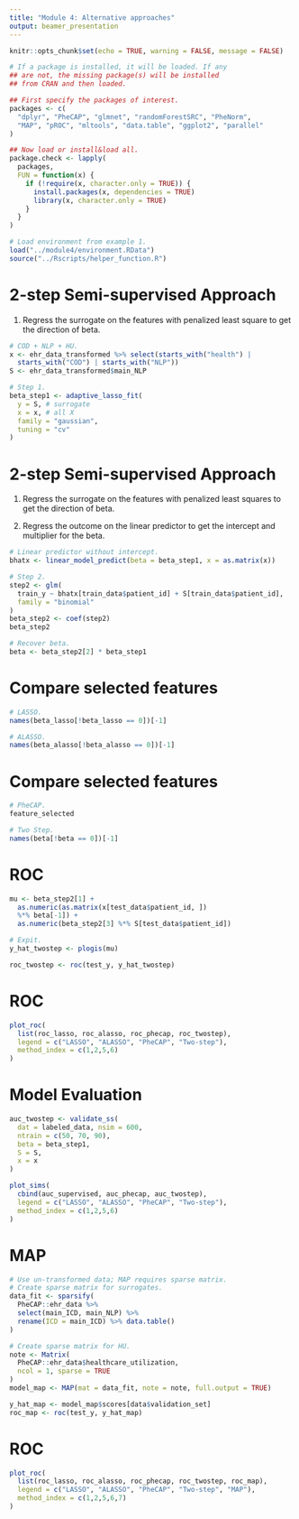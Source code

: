 ```yaml
---
title: "Module 4: Alternative approaches"
output: beamer_presentation
---
```


```r
knitr::opts_chunk$set(echo = TRUE, warning = FALSE, message = FALSE)
```

```r
# If a package is installed, it will be loaded. If any
## are not, the missing package(s) will be installed
## from CRAN and then loaded.

## First specify the packages of interest.
packages <- c(
  "dplyr", "PheCAP", "glmnet", "randomForestSRC", "PheNorm",
  "MAP", "pROC", "mltools", "data.table", "ggplot2", "parallel"
)

## Now load or install&load all.
package.check <- lapply(
  packages,
  FUN = function(x) {
    if (!require(x, character.only = TRUE)) {
      install.packages(x, dependencies = TRUE)
      library(x, character.only = TRUE)
    }
  }
)

# Load environment from example 1.
load("../module4/environment.RData")
source("../Rscripts/helper_function.R")
```

# 2-step Semi-supervised Approach

1. Regress the surrogate on the features with penalized least square to get 
the direction of beta.

```r
# COD + NLP + HU.
x <- ehr_data_transformed %>% select(starts_with("health") | 
  starts_with("COD") | starts_with("NLP"))
S <- ehr_data_transformed$main_NLP 

# Step 1.
beta_step1 <- adaptive_lasso_fit(
  y = S, # surrogate
  x = x, # all X
  family = "gaussian",
  tuning = "cv"
)
```

# 2-step Semi-supervised Approach

1. Regress the surrogate on the features with penalized least squares to get the direction of beta.

2. Regress the outcome on the linear predictor to get the intercept and multiplier for the beta.

\tiny 
```r
# Linear predictor without intercept.
bhatx <- linear_model_predict(beta = beta_step1, x = as.matrix(x))

# Step 2.
step2 <- glm(
  train_y ~ bhatx[train_data$patient_id] + S[train_data$patient_id],
  family = "binomial"
)
beta_step2 <- coef(step2)
beta_step2

# Recover beta.
beta <- beta_step2[2] * beta_step1
```

# Compare selected features

\tiny

```r
# LASSO.
names(beta_lasso[!beta_lasso == 0])[-1]
```

```r
# ALASSO.
names(beta_alasso[!beta_alasso == 0])[-1]
```

# Compare selected features

\tiny 

```r
# PheCAP.
feature_selected
```

```r
# Two Step.
names(beta[!beta == 0])[-1]
```

# ROC

```r
mu <- beta_step2[1] +
  as.numeric(as.matrix(x[test_data$patient_id, ])
  %*% beta[-1]) +
  as.numeric(beta_step2[3] %*% S[test_data$patient_id])

# Expit.
y_hat_twostep <- plogis(mu)

roc_twostep <- roc(test_y, y_hat_twostep)
```

# ROC

```r
plot_roc(
  list(roc_lasso, roc_alasso, roc_phecap, roc_twostep),
  legend = c("LASSO", "ALASSO", "PheCAP", "Two-step"),
  method_index = c(1,2,5,6)
)
```

# Model Evaluation

```r
auc_twostep <- validate_ss(
  dat = labeled_data, nsim = 600,
  ntrain = c(50, 70, 90),
  beta = beta_step1,
  S = S,
  x = x
)
```


```r
plot_sims(
  cbind(auc_supervised, auc_phecap, auc_twostep),
  legend = c("LASSO", "ALASSO", "PheCAP", "Two-step"),
  method_index = c(1,2,5,6)
)
```

# MAP

\tiny 
```r
# Use un-transformed data; MAP requires sparse matrix.
# Create sparse matrix for surrogates.
data_fit <- sparsify(
  PheCAP::ehr_data %>%
  select(main_ICD, main_NLP) %>%
  rename(ICD = main_ICD) %>% data.table()
)

# Create sparse matrix for HU.
note <- Matrix(
  PheCAP::ehr_data$healthcare_utilization,
  ncol = 1, sparse = TRUE
)
model_map <- MAP(mat = data_fit, note = note, full.output = TRUE)

y_hat_map <- model_map$scores[data$validation_set]
roc_map <- roc(test_y, y_hat_map)
```

# ROC

```r
plot_roc(
  list(roc_lasso, roc_alasso, roc_phecap, roc_twostep, roc_map),
  legend = c("LASSO", "ALASSO", "PheCAP", "Two-step", "MAP"),
  method_index = c(1,2,5,6,7)
)
```
